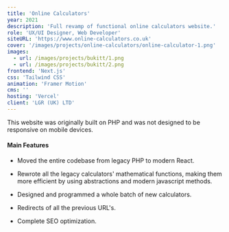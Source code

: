 ```yaml
---
title: 'Online Calculators'
year: 2021
description: 'Full revamp of functional online calculators website.'
role: 'UX/UI Designer, Web Developer'
siteURL: 'https://www.online-calculators.co.uk'
cover: '/images/projects/online-calculators/online-calculator-1.png'
images:
  - url: /images/projects/bukitt/1.png
  - url: /images/projects/bukitt/2.png
frontend: 'Next.js'
css: 'Tailwind CSS'
animation: 'Framer Motion'
cms: ''
hosting: 'Vercel'
client: 'LGR (UK) LTD'
---
```


This website was originally built on PHP and was not designed to be responsive on mobile devices.

#### Main Features

- Moved the entire codebase from legacy PHP to modern React.
- Rewrote all the legacy calculators' mathematical functions, making them more efficient by using abstractions and modern javascript methods.
- Designed and programmed a whole batch of new calculators.

- Redirects of all the previous URL's.
- Complete SEO optimization.
